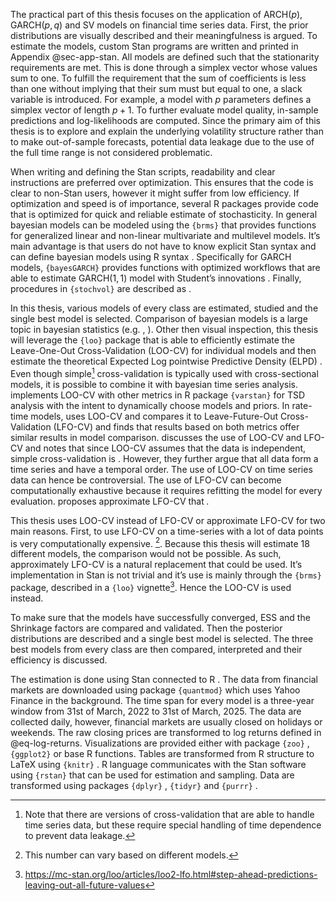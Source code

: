 The practical part of this thesis focuses on the application of ARCH$(p)$, GARCH$(p, q)$ and SV models on financial
time series data. First, the prior distributions are visually described and their meaningfulness is argued. To estimate
the models, custom Stan programs are written and printed in Appendix @sec-app-stan. All models are defined such that
the stationarity requirements are met. This is done through a simplex vector whose values sum to one. To fulfill the
requirement that the sum of coefficients is less than one without implying that their sum must but equal to one, a
slack variable is introduced. For example, a model with $p$ parameters defines a simplex vector of length $p + 1$. To
further evaluate model quality, in-sample predictions and log-likelihoods are computed. Since the primary aim of this
thesis is to explore and explain the underlying volatility structure rather than to make out-of-sample forecasts,
potential data leakage due to the use of the full time range is not considered problematic.

When writing and defining the Stan scripts, readability and clear instructions are preferred over optimization. This
ensures that the code is clear to non-Stan users, however it might suffer from low efficiency. If optimization and
speed is of importance, several R packages provide code that is optimized for quick and reliable estimate of
stochasticity. In general bayesian models can be modeled using the `{brms}` that provides functions for generalized
linear and non-linear multivariate and multilevel models. It's main advantage is that users do not have to know
explicit Stan syntax and can define bayesian models using R syntax \parencite{Burkner2018_AdvancedBayesianMultilevel}.
Specifically for GARCH models, `{bayesGARCH}` provides functions with optimized workflows that are able to estimate
GARCH$(1, 1)$ model with Student's innovations \parencite{Ardia2008_FinancialRiskManagement}. Finally, procedures in
`{stochvol}` are described as *\enquote{Efficient algorithms for fully Bayesian estimation of stochastic volatility
(SV) models with and without asymmetry (leverage)}* \parencite{HosszejniKastner2021_ModelingUnivariateMultivariate}.

In this thesis, various models of every class are estimated, studied and the single best model is selected. Comparison
of bayesian models is a large topic in bayesian statistics (e.g. \parencite{George2005_BayesianModelSelection},
\parencite{Wasserman2000_BayesianModelSelection}). Other then visual inspection, this thesis will leverage the `{loo}`
package \parencite{YaoEtAl2017_UsingStackingAverage} that is able to efficiently estimate the Leave-One-Out
Cross-Validation (LOO-CV) for individual models and then estimate the theoretical Expected Log pointwise Predictive
Density (ELPD) \parencite{VehtariEtAl2017_PracticalBayesianModel}. Even though simple[^cv] cross-validation is
typically used with cross-sectional models, it is possible to combine it with bayesian time series analysis.
\parencite{MatamorosTorres2020_VarstanPackageBayesian} implements LOO-CV with other metrics in R package `{varstan}`
for TSD analysis with the intent to dynamically choose models and priors. In rate-time models,
\parencite{RuizMaraggiEtAl2022_UsingBayesianLeaveOneOut} uses LOO-CV and compares it to Leave-Future-Out
Cross-Validation (LFO-CV) and finds that results based on both metrics offer similar results in model comparison.
\parencite{GronauWagenmakers2019_RejoinderMoreLimitations} discusses the use of LOO-CV and LFO-CV and notes that since
LOO-CV assumes that the data is independent, simple cross-validation is *\enquote{theoretically unsatisfactory when
applied to time series data}*. However, they further argue that all data form a time series and have a temporal order.
The use of LOO-CV on time series data can hence be controversial. The use of LFO-CV can become computationally
exhaustive because it requires refitting the model for every evaluation.
\parencite{BurknerEtAl2020_ApproximateLeavefutureoutCrossvalidation} proposes approximate LFO-CV that
*\enquote{drastically reduces the computational costs while also providing informative diagnostics about the quality of
the approximation}.*

[^cv]: Note that there are versions of cross-validation that are able to handle time series data, but these
require special handling of time dependence to prevent data leakage.

This thesis uses LOO-CV instead of LFO-CV or approximate LFO-CV for two main reasons. First, to use LFO-CV on a
time-series with a lot of data points is very computationally expensive. [^refit]. Because this
thesis will estimate 18 different models, the comparison would not be possible. As such, approximately LFO-CV is a
natural replacement that could be used. It's implementation in Stan is not trivial and it's use is mainly through the
`{brms}` package, described in a `{loo}` vignette[^vig]. Hence the LOO-CV is used instead.

[^refit]: This number can vary based on different models.

[^vig]: [https://mc-stan.org/loo/articles/loo2-lfo.html#step-ahead-predictions-leaving-out-all-future-values](https://mc-stan.org/loo/articles/loo2-lfo.html#step-ahead-predictions-leaving-out-all-future-values)

To make sure that the models have successfully converged, ESS and the Shrinkage factors are compared and validated. Then
the posterior distributions are described and a single best model is selected. The three best models from every class
are then compared, interpreted and their efficiency is discussed.

The estimation is done using Stan \parencite[ver. 2.32.2]{CarpenterEtAl2017_StanProbabilisticProgramming} connected to
R \parencite[ver. 4.4.3]{RCoreTeam2023_LanguageEnvironmentStatistical}. The data from financial markets are downloaded
using package `{quantmod}` \parencite[ver. 0.4.27]{RyanUlrich2025_QuantmodQuantitativeFinancial} which uses Yahoo
Finance in the background. The time span for every model is a three-year window from 31st of March, 2022 to 31st of
March, 2025. The data are collected daily, however, financial markets are usually closed on holidays or weekends. The
raw closing prices are transformed to log returns defined in @eq-log-returns. Visualizations are provided either with
package `{zoo}` \parencite[ver. 1.8.14]{ZeileisGrothendieck2005_ZooS3Infrastructure}, `{ggplot2}`
\parencite[ver. 3.5.2]{Wickham2016_Ggplot2ElegantGraphics} or base R functions. Tables are transformed from R structure to LaTeX using
`{knitr}` \parencite[ver. 1.50]{Xie2014_KnitrComprehensiveTool}. R language communicates with the Stan software using
`{rstan}` \parencite[ver. 2.32.7]{StanDevelopmentTeam2024_RStanInterfaceStan} that can be used for estimation and
sampling. Data are transformed using packages `{dplyr}` \parencite[ver. 1.1.4]{WickhamEtAl2023_DplyrGrammarData},
`{tidyr}` \parencite[ver. 1.3.1]{WickhamEtAl2024_TidyrTidyMessy} and `{purrr}`
\parencite[ver. 1.0.4]{WickhamHenry2025_PurrrFunctionalProgramming}.
